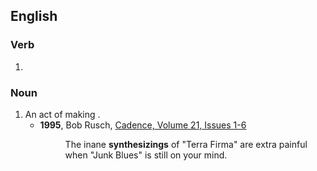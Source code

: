 ==English==

===Verb===
{{head|en|present participle}}

# {{present participle of|synthesize|lang=en|nocat=1}}

===Noun===
{{en-noun}}

# An act of making {{l|en|synthesis}}.
#* '''1995''', Bob Rusch, [https://books.google.com/books?id=RzdLAAAAYAAJ&q=%22synthesizings%22&dq=%22synthesizings%22&hl=en&sa=X&ved=0ahUKEwjgu4fG493OAhVDxWMKHU6NDT4Q6AEIQzAJ Cadence, Volume 21, Issues 1-6]
#*: The inane '''synthesizings''' of "Terra Firma" are extra painful when "Junk Blues" is still on your mind.